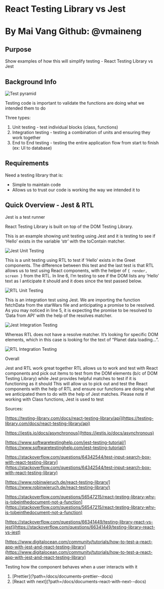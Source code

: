 
# React Testing Library vs Jest

# By Mai Vang Github: @vmaineng

## Purpose

Show examples of how this will simplify testing - React Testing Library vs Jest

## Background Info

![Test pyramid](static/media/public/assets/storybook/testPyramid.png)

Testing code is important to validate the functions
are doing what we intended them to do

Three types:

1. Unit testing - test individual blocks (class, functions)
2. Integration testing - testing a combination of units and ensuring they work together
3. End to End testing - testing the entire application flow from start to finish (ex: UI to database)

## Requirements

Need a testing library that is:

- Simple to maintain code
- Allows us to trust our code is working the way we intended it to

## Quick Overview - Jest & RTL

Jest is a test runner

React Testing Library is built on top of the DOM Testing Library.

This is an example showing unit testing using Jest and it is testing to see if ‘Hello’ exists in the variable ‘str’ with the toContain matcher.

![Jest Unit Testing](static/media/public/assets/storybook/JestUnit.png)

This is a unit testing using RTL to test if ‘Hello’ exists in the Greet components. The difference between this test and the last test is that RTL allows us to test using React components, with the helper of `{ render, screen }` from the RTL. In line 6, I’m testing to see if the DOM lists any ‘Hello’ text as I anticipate it should and it does since the test passed below.

![RTL Unit Testing](static/media/public/assets/storybook/RTLUnit.png)

This is an integration test using Jest. We are importing the function fetchData from the starWars file and anticipating a promise to be resolved. As you may noticed in line 5, it is expecting the promise to be resolved to ‘Data from API’ with the help of the resolves matcher.

![Jest Integration Testing](static/media/public/assets/storybook/JestIntegration.png)

Whereas RTL does not have a resolve matcher. It’s looking for specific DOM elements, which in this case is looking for the text of “Planet data loading…”.

![RTL Integration Testing](static/media/public/assets/storybook/RTLIntegration.png)

Overall

Jest and RTL work great together
RTL allows us to work and test with React components and pick out items to test from the DOM elements (b/c of DOM Testing Library) while Jest provides helpful matches to test if it is functioning as it should
This will allow us to pick out and test the React components with the help of RTL and ensure our functions are doing what we anticipated them to do with the help of Jest matches.
Please note if working with Class functions, Jest is used to test

Sources:

[https://testing-library.com/docs/react-testing-library/api](https://testing-library.com/docs/react-testing-library/api)

[https://jestjs.io/docs/asynchronous](https://jestjs.io/docs/asynchronous)

[https://www.softwaretestinghelp.com/jest-testing-tutorial/](https://www.softwaretestinghelp.com/jest-testing-tutorial/)

[https://stackoverflow.com/questions/64342544/test-input-search-box-with-react-testing-library](https://stackoverflow.com/questions/64342544/test-input-search-box-with-react-testing-library)

[https://www.robinwieruch.de/react-testing-library/](https://www.robinwieruch.de/react-testing-library/)

[https://stackoverflow.com/questions/56547215/react-testing-library-why-is-tobeinthedocument-not-a-function](https://stackoverflow.com/questions/56547215/react-testing-library-why-is-tobeinthedocument-not-a-function)

[https://stackoverflow.com/questions/66341449/testing-library-react-vs-jest](https://stackoverflow.com/questions/66341449/testing-library-react-vs-jest)

[https://www.digitalocean.com/community/tutorials/how-to-test-a-react-app-with-jest-and-react-testing-library](https://www.digitalocean.com/community/tutorials/how-to-test-a-react-app-with-jest-and-react-testing-library)

Testing how the component behaves when a user interacts with it

<ol className="doc_nav_links">
  <li>[Prettier](?path=/docs/documents-prettier--docs)</li>
  <li>[React with next](?path=/docs/documents-react-with-next--docs)</li>
</ol>
